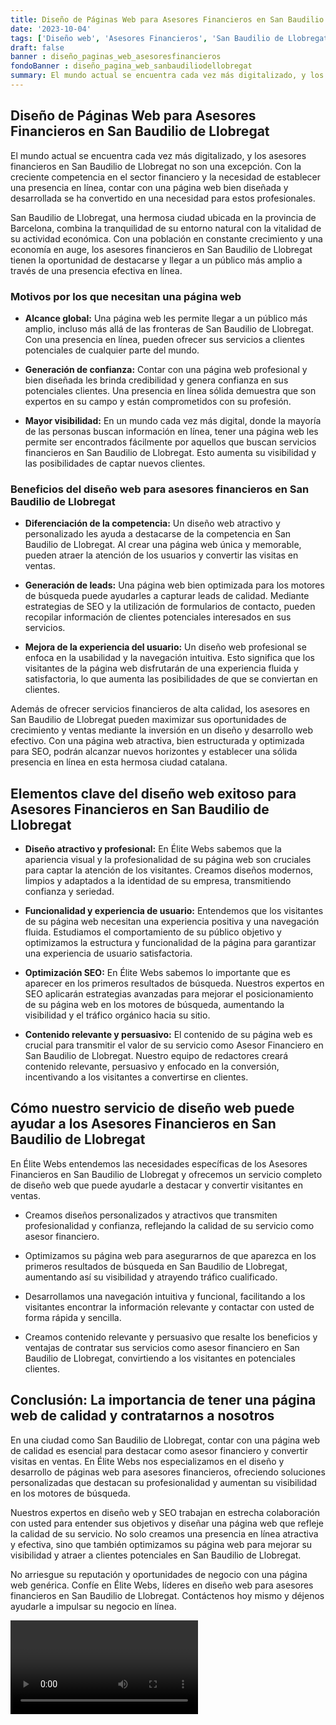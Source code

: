 ```yaml
---
title: Diseño de Páginas Web para Asesores Financieros en San Baudilio de Llobregat
date: '2023-10-04'
tags: ['Diseño web', 'Asesores Financieros', 'San Baudilio de Llobregat']
draft: false
banner : diseño_paginas_web_asesoresfinancieros
fondoBanner : diseño_pagina_web_sanbaudiliodellobregat
summary: El mundo actual se encuentra cada vez más digitalizado, y los asesores financieros en San Baudilio de Llobregat no son una excepción. Con la creciente competencia en el sector financiero y la necesidad de establecer una presencia en línea, contar con una página web bien diseñada y desarrollada se ha convertido en una necesidad para estos profesionales.
---
```


## Diseño de Páginas Web para Asesores Financieros en San Baudilio de Llobregat

El mundo actual se encuentra cada vez más digitalizado, y los asesores financieros en San Baudilio de Llobregat no son una excepción. Con la creciente competencia en el sector financiero y la necesidad de establecer una presencia en línea, contar con una página web bien diseñada y desarrollada se ha convertido en una necesidad para estos profesionales.

San Baudilio de Llobregat, una hermosa ciudad ubicada en la provincia de Barcelona, combina la tranquilidad de su entorno natural con la vitalidad de su actividad económica. Con una población en constante crecimiento y una economía en auge, los asesores financieros en San Baudilio de Llobregat tienen la oportunidad de destacarse y llegar a un público más amplio a través de una presencia efectiva en línea.

### Motivos por los que necesitan una página web

- **Alcance global:** Una página web les permite llegar a un público más amplio, incluso más allá de las fronteras de San Baudilio de Llobregat. Con una presencia en línea, pueden ofrecer sus servicios a clientes potenciales de cualquier parte del mundo.

- **Generación de confianza:** Contar con una página web profesional y bien diseñada les brinda credibilidad y genera confianza en sus potenciales clientes. Una presencia en línea sólida demuestra que son expertos en su campo y están comprometidos con su profesión.

- **Mayor visibilidad:** En un mundo cada vez más digital, donde la mayoría de las personas buscan información en línea, tener una página web les permite ser encontrados fácilmente por aquellos que buscan servicios financieros en San Baudilio de Llobregat. Esto aumenta su visibilidad y las posibilidades de captar nuevos clientes.

### Beneficios del diseño web para asesores financieros en San Baudilio de Llobregat

- **Diferenciación de la competencia:** Un diseño web atractivo y personalizado les ayuda a destacarse de la competencia en San Baudilio de Llobregat. Al crear una página web única y memorable, pueden atraer la atención de los usuarios y convertir las visitas en ventas.

- **Generación de leads:** Una página web bien optimizada para los motores de búsqueda puede ayudarles a capturar leads de calidad. Mediante estrategias de SEO y la utilización de formularios de contacto, pueden recopilar información de clientes potenciales interesados en sus servicios.

- **Mejora de la experiencia del usuario:** Un diseño web profesional se enfoca en la usabilidad y la navegación intuitiva. Esto significa que los visitantes de la página web disfrutarán de una experiencia fluida y satisfactoria, lo que aumenta las posibilidades de que se conviertan en clientes.

Además de ofrecer servicios financieros de alta calidad, los asesores en San Baudilio de Llobregat pueden maximizar sus oportunidades de crecimiento y ventas mediante la inversión en un diseño y desarrollo web efectivo. Con una página web atractiva, bien estructurada y optimizada para SEO, podrán alcanzar nuevos horizontes y establecer una sólida presencia en línea en esta hermosa ciudad catalana.

<GifSeo />

<Cta />

## Elementos clave del diseño web exitoso para Asesores Financieros en San Baudilio de Llobregat

- **Diseño atractivo y profesional:** En Élite Webs sabemos que la apariencia visual y la profesionalidad de su página web son cruciales para captar la atención de los visitantes. Creamos diseños modernos, limpios y adaptados a la identidad de su empresa, transmitiendo confianza y seriedad.

- **Funcionalidad y experiencia de usuario:** Entendemos que los visitantes de su página web necesitan una experiencia positiva y una navegación fluida. Estudiamos el comportamiento de su público objetivo y optimizamos la estructura y funcionalidad de la página para garantizar una experiencia de usuario satisfactoria.

- **Optimización SEO:** En Élite Webs sabemos lo importante que es aparecer en los primeros resultados de búsqueda. Nuestros expertos en SEO aplicarán estrategias avanzadas para mejorar el posicionamiento de su página web en los motores de búsqueda, aumentando la visibilidad y el tráfico orgánico hacia su sitio.

- **Contenido relevante y persuasivo:** El contenido de su página web es crucial para transmitir el valor de su servicio como Asesor Financiero en San Baudilio de Llobregat. Nuestro equipo de redactores creará contenido relevante, persuasivo y enfocado en la conversión, incentivando a los visitantes a convertirse en clientes.

## Cómo nuestro servicio de diseño web puede ayudar a los Asesores Financieros en San Baudilio de Llobregat

En Élite Webs entendemos las necesidades específicas de los Asesores Financieros en San Baudilio de Llobregat y ofrecemos un servicio completo de diseño web que puede ayudarle a destacar y convertir visitantes en ventas.

- Creamos diseños personalizados y atractivos que transmiten profesionalidad y confianza, reflejando la calidad de su servicio como asesor financiero.

- Optimizamos su página web para asegurarnos de que aparezca en los primeros resultados de búsqueda en San Baudilio de Llobregat, aumentando así su visibilidad y atrayendo tráfico cualificado.

- Desarrollamos una navegación intuitiva y funcional, facilitando a los visitantes encontrar la información relevante y contactar con usted de forma rápida y sencilla.

- Creamos contenido relevante y persuasivo que resalte los beneficios y ventajas de contratar sus servicios como asesor financiero en San Baudilio de Llobregat, convirtiendo a los visitantes en potenciales clientes.

## Conclusión: La importancia de tener una página web de calidad y contratarnos a nosotros

En una ciudad como San Baudilio de Llobregat, contar con una página web de calidad es esencial para destacar como asesor financiero y convertir visitas en ventas. En Élite Webs nos especializamos en el diseño y desarrollo de páginas web para asesores financieros, ofreciendo soluciones personalizadas que destacan su profesionalidad y aumentan su visibilidad en los motores de búsqueda.

Nuestros expertos en diseño web y SEO trabajan en estrecha colaboración con usted para entender sus objetivos y diseñar una página web que refleje la calidad de su servicio. No solo creamos una presencia en línea atractiva y efectiva, sino que también optimizamos su página web para mejorar su visibilidad y atraer a clientes potenciales en San Baudilio de Llobregat.

No arriesgue su reputación y oportunidades de negocio con una página web genérica. Confíe en Élite Webs, líderes en diseño web para asesores financieros en San Baudilio de Llobregat. Contáctenos hoy mismo y déjenos ayudarle a impulsar su negocio en línea.

<Video />

<CtaBot job='Asesores Financieros' city='San Baudilio de Llobregat'/>

<Gmaps query='San Baudilio de Llobregat+españa+maps' />
